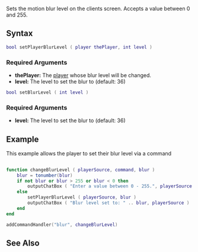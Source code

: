 {{Server client function}}

Sets the motion blur level on the clients screen. Accepts a value between 0 and 255.

==Syntax==
<section name="Server" class="server" show="true">
<syntaxhighlight lang="lua">
bool setPlayerBlurLevel ( player thePlayer, int level )
</syntaxhighlight>
{{OOP||[[/player.md|player]]:setBlurLevel|blurLevel|getPlayerBlurLevel}}
===Required Arguments=== 
*'''thePlayer:''' The [[/player.md|player]] whose blur level will be changed.
*'''level:''' The level to set the blur to (default: 36)
</section>

<section name="Client" class="client" show="true">
<syntaxhighlight lang="lua">
bool setBlurLevel ( int level )
</syntaxhighlight>
{{OOP||[[/Player.md|Player]].setBlurLevel||getPlayerBlurLevel}}
===Required Arguments=== 
*'''level:''' The level to set the blur to (default: 36)
</section>

==Example==
<section name="Server" class="server" show="true">
This example allows the player to set their blur level via a command
<syntaxhighlight lang="lua"> 
function changeBlurLevel ( playerSource, command, blur )
    blur = tonumber(blur)
    if not blur or blur > 255 or blur < 0 then
        outputChatBox ( "Enter a value between 0 - 255.", playerSource )
    else
        setPlayerBlurLevel ( playerSource, blur )
        outputChatBox ( "Blur level set to: " .. blur, playerSource )
    end
end

addCommandHandler("blur", changeBlurLevel)
</syntaxhighlight>
</section>

==See Also==
{{Player functions}}